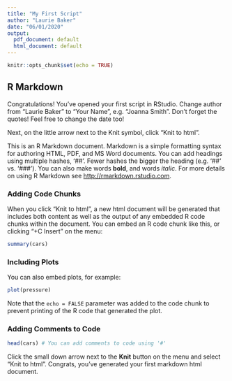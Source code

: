 ```yaml
---
title: "My First Script"
author: "Laurie Baker"
date: "06/01/2020"
output:
  pdf_document: default
  html_document: default
---
```


```r
knitr::opts_chunk$set(echo = TRUE)
```


## R Markdown

Congratulations! You've opened your first script in RStudio. Change author from "Laurie Baker" to "Your Name", e.g. "Joanna Smith". Don't forget the quotes! Feel free to change the date too!

Next, on the little arrow next to the Knit symbol, click "Knit to html".


This is an R Markdown document. Markdown is a simple formatting syntax for authoring HTML, PDF, and MS Word documents. You can add headings using multiple hashes, '##'. Fewer hashes the bigger the heading (e.g. '##' vs. '###'). You can also make words **bold**, and words *italic*. For more details on using R Markdown see <http://rmarkdown.rstudio.com>.

### Adding Code Chunks

When you click "Knit to html", a new html document will be generated that includes both content as well as the output of any embedded R code chunks within the document. You can embed an R code chunk like this, or clicking "+C Insert" on the menu:


```r
summary(cars)
```

### Including Plots

You can also embed plots, for example:

```r
plot(pressure)
```

Note that the `echo = FALSE` parameter was added to the code chunk to prevent printing of the R code that generated the plot.

### Adding Comments to Code

```r
head(cars) # You can add comments to code using '#'
```


Click the small down arrow next to the **Knit** button on the menu and select "Knit to html". Congrats, you've generated your first markdown html document. 

